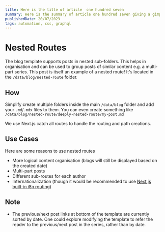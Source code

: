 ```yaml
---
title: Here is the title of article  one hundred seven
summary: Here is the summary of article one hundred seven giving a gimplse of the article
publishedDate: 20/07/2023
tags: automation, css, graphql
---
```


# Nested Routes

The blog template supports posts in nested sub-folders. This helps in organisation and can be used to group posts of similar content e.g. a multi-part series. This post is itself an example of a nested route! It's located in the `/data/blog/nested-route` folder.

## How

Simplify create multiple folders inside the main `/data/blog` folder and add your `.md`/`.mdx` files to them. You can even create something like `/data/blog/nested-route/deeply-nested-route/my-post.md`

We use Next.js catch all routes to handle the routing and path creations.

## Use Cases

Here are some reasons to use nested routes

- More logical content organisation (blogs will still be displayed based on the created date)
- Multi-part posts
- Different sub-routes for each author
- Internationalization (though it would be recommended to use [Next.js built-in i8n routing](https://nextjs.org/docs/advanced-features/i18n-routing))

## Note

- The previous/next post links at bottom of the template are currently sorted by date. One could explore modifying the template to refer the reader to the previous/next post in the series, rather than by date.

